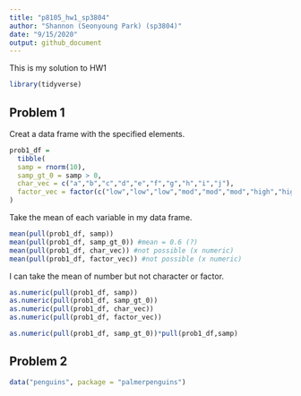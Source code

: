 ```yaml
---
title: "p8105_hw1_sp3804"
author: "Shannon (Seonyoung Park) (sp3804)"
date: "9/15/2020"
output: github_document
---
```


This is my solution to HW1

```r
library(tidyverse)
```

## Problem 1

Creat a data frame with the specified elements.

```r
prob1_df = 
  tibble(
  samp = rnorm(10),
  samp_gt_0 = samp > 0,
  char_vec = c("a","b","c","d","e","f","g","h","i","j"),
  factor_vec = factor(c("low","low","low","mod","mod","mod","high","high","high","high"))
)
```

Take the mean of each variable in my data frame.

```r
mean(pull(prob1_df, samp))
mean(pull(prob1_df, samp_gt_0)) #mean = 0.6 (?)
mean(pull(prob1_df, char_vec)) #not possible (x numeric)
mean(pull(prob1_df, factor_vec)) #not possible (x numeric)
```
I can take the mean of number but not character or factor.

```r
as.numeric(pull(prob1_df, samp))
as.numeric(pull(prob1_df, samp_gt_0)) 
as.numeric(pull(prob1_df, char_vec)) 
as.numeric(pull(prob1_df, factor_vec)) 
```
```r
as.numeric(pull(prob1_df, samp_gt_0))*pull(prob1_df,samp)
```


## Problem 2

```r
data("penguins", package = "palmerpenguins")

```

